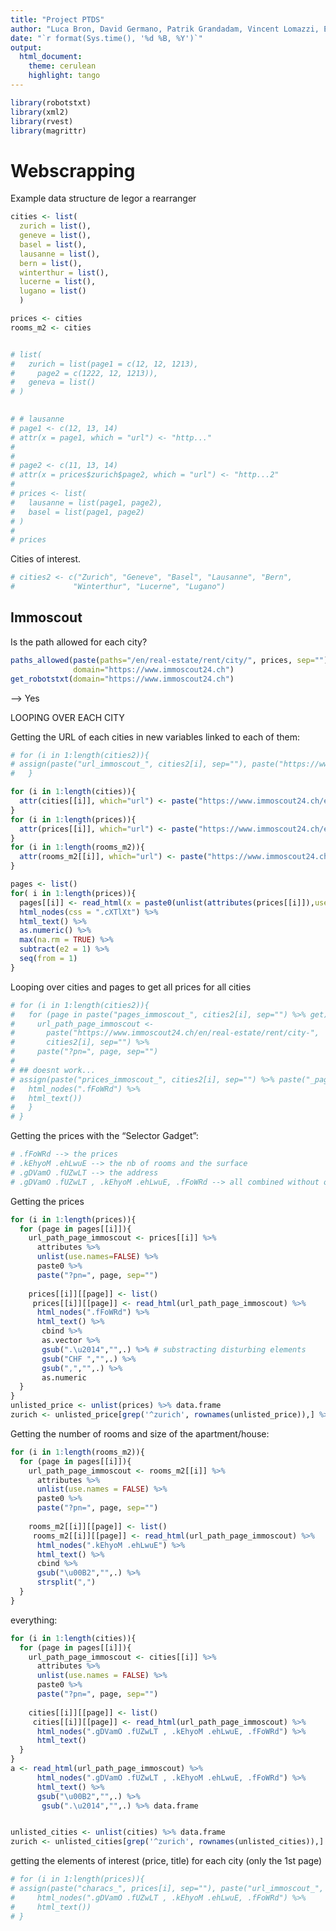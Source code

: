 ```yaml
---
title: "Project PTDS"
author: "Luca Bron, David Germano, Patrik Grandadam, Vincent Lomazzi, Edgar Raisin"
date: "`r format(Sys.time(), '%d %B, %Y')`"
output:
  html_document:
    theme: cerulean
    highlight: tango
---
```


```r
library(robotstxt)
library(xml2)
library(rvest)
library(magrittr)
```


# Webscrapping

Example data structure de Iegor a rearranger

```r
cities <- list(
  zurich = list(),
  geneve = list(),
  basel = list(),
  lausanne = list(),
  bern = list(),
  winterthur = list(),
  lucerne = list(),
  lugano = list()
  )

prices <- cities
rooms_m2 <- cities


# list(
#   zurich = list(page1 = c(12, 12, 1213),
#     page2 = c(1222, 12, 1213)),
#   geneva = list()
# )
    

# # lausanne
# page1 <- c(12, 13, 14)
# attr(x = page1, which = "url") <- "http..."
# 
# 
# page2 <- c(11, 13, 14)
# attr(x = prices$zurich$page2, which = "url") <- "http...2"
# 
# prices <- list(
#   lausanne = list(page1, page2),
#   basel = list(page1, page2)
# )
# 
# prices
```


Cities of interest.

```r
# cities2 <- c("Zurich", "Geneve", "Basel", "Lausanne", "Bern",
#             "Winterthur", "Lucerne", "Lugano")
```


## Immoscout

Is the path allowed for each city? 

```r
paths_allowed(paste(paths="/en/real-estate/rent/city/", prices, sep=""),
              domain="https://www.immoscout24.ch")
get_robotstxt(domain="https://www.immoscout24.ch")
```
--> Yes 


LOOPING OVER EACH CITY

Getting the URL of each cities in new variables linked to each of them:

```r
# for (i in 1:length(cities2)){
# assign(paste("url_immoscout_", cities2[i], sep=""), paste("https://www.immoscout24.ch/en/real-estate/rent/city-", cities2[i], sep=""))
#   }
```

```r
for (i in 1:length(cities)){
  attr(cities[[i]], which="url") <- paste("https://www.immoscout24.ch/en/real-estate/rent/city-", names(cities[i]), sep="") 
}
for (i in 1:length(prices)){
  attr(prices[[i]], which="url") <- paste("https://www.immoscout24.ch/en/real-estate/rent/city-", names(prices[i]), sep="") 
}
for (i in 1:length(rooms_m2)){
  attr(rooms_m2[[i]], which="url") <- paste("https://www.immoscout24.ch/en/real-estate/rent/city-", names(rooms_m2[i]), sep="") 
}

```



```r
pages <- list()
for( i in 1:length(prices)){
  pages[[i]] <- read_html(x = paste0(unlist(attributes(prices[[i]]),use.names=FALSE))) %>%
  html_nodes(css = ".cXTlXt") %>%
  html_text() %>%
  as.numeric() %>%
  max(na.rm = TRUE) %>%
  subtract(e2 = 1) %>%
  seq(from = 1) 
}
```

Looping over cities and pages to get all prices for all cities
```r
# for (i in 1:length(cities2)){
#   for (page in paste("pages_immoscout_", cities2[i], sep="") %>% get){
#     url_path_page_immoscout <-
#       paste("https://www.immoscout24.ch/en/real-estate/rent/city-",
#       cities2[i], sep="") %>% 
#     paste("?pn=", page, sep="")
# 
# ## doesnt work...
# assign(paste("prices_immoscout_", cities2[i], sep="") %>% paste("_page_", page, sep=""), read_html(url_path_page_immoscout) %>% 
#   html_nodes(".fFoWRd") %>%
#   html_text())
#   }
# }
```

Getting the prices with the "Selector Gadget":

```r
# .fFoWRd --> the prices
# .kEhyoM .ehLwuE --> the nb of rooms and the surface
# .gDVamO .fUZwLT --> the address
# .gDVamO .fUZwLT , .kEhyoM .ehLwuE, .fFoWRd --> all combined without other perturbating lements
```

Getting the prices
```r
for (i in 1:length(prices)){
  for (page in pages[[i]]){  
    url_path_page_immoscout <- prices[[i]] %>% 
      attributes %>% 
      unlist(use.names=FALSE) %>% 
      paste0 %>%
      paste("?pn=", page, sep="") 
      
    prices[[i]][[page]] <- list()
     prices[[i]][[page]] <- read_html(url_path_page_immoscout) %>% 
      html_nodes(".fFoWRd") %>%
      html_text() %>% 
       cbind %>% 
       as.vector %>% 
       gsub(".\u2014","",.) %>% # substracting disturbing elements
       gsub("CHF ","",.) %>% 
       gsub(",","",.) %>% 
       as.numeric
  }
}
unlisted_price <- unlist(prices) %>% data.frame
zurich <- unlisted_price[grep('^zurich', rownames(unlisted_price)),] %>% data.frame
```

Getting the number of rooms and size of the apartment/house: 
```r
for (i in 1:length(rooms_m2)){
  for (page in pages[[i]]){  
    url_path_page_immoscout <- rooms_m2[[i]] %>% 
      attributes %>% 
      unlist(use.names = FALSE) %>% 
      paste0 %>%
      paste("?pn=", page, sep="") 
      
    rooms_m2[[i]][[page]] <- list()
     rooms_m2[[i]][[page]] <- read_html(url_path_page_immoscout) %>% 
      html_nodes(".kEhyoM .ehLwuE") %>%
      html_text() %>% 
      cbind %>%
      gsub("\u00B2","",.) %>%
      strsplit(",")
  }
}
```

everything:
```r
for (i in 1:length(cities)){
  for (page in pages[[i]]){  
    url_path_page_immoscout <- cities[[i]] %>% 
      attributes %>% 
      unlist(use.names = FALSE) %>% 
      paste0 %>%
      paste("?pn=", page, sep="") 
      
    cities[[i]][[page]] <- list()
     cities[[i]][[page]] <- read_html(url_path_page_immoscout) %>% 
      html_nodes(".gDVamO .fUZwLT , .kEhyoM .ehLwuE, .fFoWRd") %>%
      html_text() 
  }
}
a <- read_html(url_path_page_immoscout) %>% 
      html_nodes(".gDVamO .fUZwLT , .kEhyoM .ehLwuE, .fFoWRd") %>%
      html_text() %>% 
      gsub("\u00B2","",.) %>% 
       gsub(".\u2014","",.) %>% data.frame


unlisted_cities <- unlist(cities) %>% data.frame
zurich <- unlisted_cities[grep('^zurich', rownames(unlisted_cities)),] %>% data.frame
```







getting the elements of interest (price, title) for each city (only the 1st page)
```r
# for (i in 1:length(prices)){
# assign(paste("characs_", prices[i], sep=""), paste("url_immoscout_", prices[i], sep="")  %>% get %>%
#     html_nodes(".gDVamO .fUZwLT , .kEhyoM .ehLwuE, .fFoWRd") %>%
#     html_text())
# }
```
